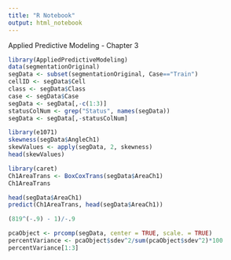 ```yaml
---
title: "R Notebook"
output: html_notebook
---
```


Applied Predictive Modeling - Chapter 3

```r
library(AppliedPredictiveModeling)
data(segmentationOriginal)
segData <- subset(segmentationOriginal, Case=="Train")
cellID <- segData$Cell
class <- segData$Class
case <- segData$Case
segData <- segData[,-c(1:3)]
statusColNum <- grep("Status", names(segData))
segData <- segData[,-statusColNum]
```

```r
library(e1071)
skewness(segData$AngleCh1)
skewValues <- apply(segData, 2, skewness)
head(skewValues)
```


```r
library(caret)
Ch1AreaTrans <- BoxCoxTrans(segData$AreaCh1)
Ch1AreaTrans
```


```r
head(segData$AreaCh1)
predict(Ch1AreaTrans, head(segData$AreaCh1))
```

```r
(819^(-.9) - 1)/-.9
```

```r
pcaObject <- prcomp(segData, center = TRUE, scale. = TRUE)
percentVariance <- pcaObject$sdev^2/sum(pcaObject$sdev^2)*100
percentVariance[1:3]
```

